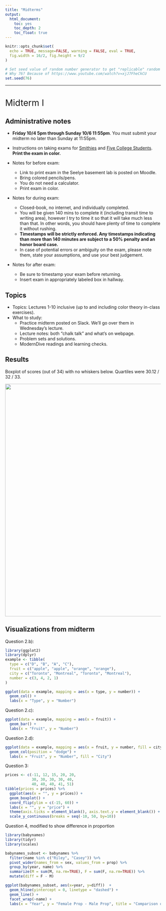 ```yaml
---
title: "Midterms"
output:
  html_document:
    toc: yes
    toc_depth: 2
    toc_float: true
---
```


```r
knitr::opts_chunk$set(
  echo = TRUE, message=FALSE, warning = FALSE, eval = TRUE, 
  fig.width = 16/2, fig.height = 9/2
)

# Set seed value of random number generator to get "replicable" random numbers.
# Why 76? Because of https://www.youtube.com/watch?v=xjJ7FheCkCU
set.seed(76)
```

<!--
{target="_blank"}
-->

<style>
h1{font-weight: 400;}
</style>



***



# Midterm I {#midtermI}

## Administrative notes

* **Friday 10/4 5pm through Sunday 10/6 11:55pm**. You must submit your midterm no later than Sunday at 11:55pm.
* Instructions on taking exams for [Smithies](https://sophia.smith.edu/edtech/documentation/print-an-exam-from-the-direct-to-queue-application/){target="_blank"} and [Five College Students](https://sophia.smith.edu/edtech/documentation/special-instructions-for-five-college-and-high-school-students-using-direct-to-queue-exam-printing/){target="_blank"}. **Print the exam in color.**

* Notes for before exam:
    + Link to print exam in the Seelye basement lab is posted on Moodle.
    + Bring colored pencils/pens.
    + You do not need a calculator.
    + Print exam in color.
* Notes for during exam:
    + Closed-book, no internet, and individually completed.
    + You will be given 140 mins to complete it (including transit time to writing area), however I try to time it so that it will take much less than that. In other words, you should have plenty of time to complete it without rushing.
    + **Timestamps will be strictly enforced. Any timestamps indicating than more than 140 minutes are subject to a 50% penalty and an honor board case.**
    + In case of potential errors or ambiguity on the exam, please note them, state your assumptions, and use your best judgement.
* Notes for after exam:
    + Be sure to timestamp your exam before returning. 
    + Insert exam in appropriately labeled box in hallway.



## Topics
    
* Topics: Lectures 1-10 inclusive (up to and including color theory in-class exercises).
* What to study:
    + Practice midterm posted on Slack. We'll go over them in Wednesday's lecture.
    + Lecture notes: both "chalk talk" and what's on webpage. 
    + Problem sets and solutions.
    + ModernDive readings and learning checks.
    
    
    
## Results

Boxplot of scores (out of 34) with no whiskers below. Quartiles were 30.12 / 32 / 33.

![](static/images/midterm_I_distribution.png){ width=750px }

## Visualizations from midterm

Question 2.b):

```r
library(ggplot2)
library(dplyr)
example <- tibble(
  type = c("D", "B", "A", "C"), 
  fruit = c("apple", "apple", "orange", "orange"),
  city = c("Toronto", "Montreal", "Toronto", "Montreal"),
  number = c(3, 4, 2, 1)
)

ggplot(data = example, mapping = aes(x = type, y = number)) +
  geom_col() +
  labs(x = "Type", y = "Number")
```

Question 2.c):

```r
ggplot(data = example, mapping = aes(x = fruit)) +
  geom_bar() +
  labs(x = "Fruit", y = "Number")
```

Question 2.d):

```r
ggplot(data = example, mapping = aes(x = fruit, y = number, fill = city)) +
  geom_col(position = "dodge") +
  labs(x = "Fruit", y = "Number", fill = "City")
```

Question 3:

```r
prices <- c(-11, 12, 15, 20, 20, 
            30, 30, 30, 30, 40, 
            40, 40, 40, 41, 51)
tibble(prices = prices) %>% 
  ggplot(aes(x = "", y = prices)) +
  geom_boxplot() +
  coord_flip(ylim = c(-15, 60)) +
  labs(x = "", y = "price") +
  theme(axis.ticks = element_blank(), axis.text.y = element_blank()) + 
  scale_y_continuous(breaks = seq(-10, 50, by=10))
```

Question 4, modified to show difference in proportion

```r
library(babynames)
library(tidyr)
library(scales)

babynames_subset <- babynames %>%
  filter(name %in% c("Riley", "Casey")) %>% 
  pivot_wider(names_from = sex, values_from = prop) %>% 
  group_by(year, name) %>% 
  summarize(M = sum(M, na.rm=TRUE), F = sum(F, na.rm=TRUE)) %>% 
  mutate(diff = F - M)

ggplot(babynames_subset, aes(x=year, y=diff))  +
  geom_hline(yintercept = 0, linetype = "dashed") +
  geom_line() +
  facet_wrap(~name) +
  labs(x = "Year", y = "Female Prop - Male Prop", title = "Comparison of Casey and Riley")
```
